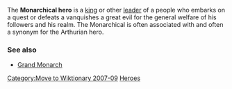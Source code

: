 [[Category:Move to Wiktionary 2007-09]]
The '''Monarchical hero''' is a [[king]] or other [[leader]] of a people who embarks on a quest or defeats a vanquishes a great evil for the general welfare of his followers and his realm. The Monarchical is often associated with and often a synonym for the Arthurian hero.

===See also===
* [[Grand Monarch]]


[[Category:Hero|Heroes]]

{{myth-stub}}